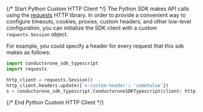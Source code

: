 {/* Start Python Custom HTTP Client */}
The Python SDK makes API calls using the [requests](https://pypi.org/project/requests/) HTTP library.  In order to provide a convenient way to configure timeouts, cookies, proxies, custom headers, and other low-level configuration, you can initialize the SDK client with a custom `requests.Session` object.

For example, you could specify a header for every request that this sdk makes as follows:
```python
import conductorone_sdk_typescript
import requests

http_client = requests.Session()
http_client.headers.update({'x-custom-header': 'someValue'})
s = conductorone_sdk_typescript.ConductoroneSDKTypescript(client: http_client)
```
{/* End Python Custom HTTP Client */}

